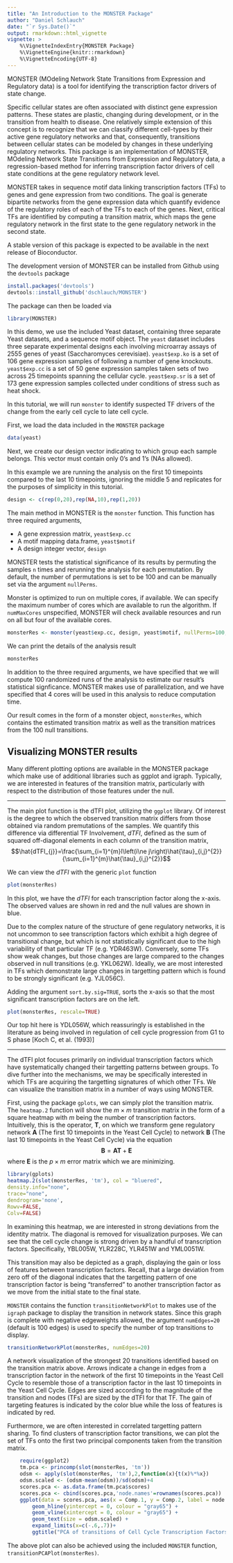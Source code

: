```yaml
---
title: "An Introduction to the MONSTER Package"
author: "Daniel Schlauch"
date: "`r Sys.Date()`"
output: rmarkdown::html_vignette
vignette: >
    %\VignetteIndexEntry{MONSTER Package}
    %\VignetteEngine{knitr::rmarkdown}
    %\VignetteEncoding{UTF-8}
---
```


MONSTER (MOdeling Network State Transitions from Expression and Regulatory data) is a tool for identifying the transcription factor drivers of state change.

Specific cellular states are often associated with distinct gene expression patterns. These states are plastic, changing during development, or in the transition from health to disease. One relatively simple extension of this concept is to recognize that we can classify different cell-types by their active gene regulatory networks and that, consequently, transitions between cellular states can be modeled by changes in these underlying regulatory networks. This package is an implementation of MONSTER, MOdeling Network State Transitions from Expression and Regulatory data, a regression-based method for inferring transcription factor drivers of cell state conditions at the gene regulatory network level.

MONSTER takes in sequence motif data linking transcription factors (TFs) to genes and gene expression from two conditions. The goal is generate bipartite networks from the gene expression data which quantify evidence of the regulatory roles of each of the TFs to each of the genes. Next, critical TFs are identified by computing a transition matrix, which maps the gene regulatory network in the first state to the gene regulatory network in the second state.

A stable version of this package is expected to be available in the next release of Bioconductor.

The development version of MONSTER can be installed from Github using the `devtools` package
```r
install.packages('devtools')
devtools::install_github('dschlauch/MONSTER')
```

The package can then be loaded via

```r
library(MONSTER)
```

In this demo, we use the included Yeast dataset, containing three separate Yeast datasets, and a sequence motif object.  The    `yeast` dataset includes three separate experimental designs each involving microarray assays of 2555 genes of yeast (Saccharomyces cerevisiae).  `yeast$exp.ko` is a set of 106 gene expression samples of following a number of gene knockouts.  `yeast$exp.cc` is a set of 50 gene expression samples taken sets of two across 25 timepoints spanning the cellular cycle. `yeast$exp.sr` is a set of 173 gene expression samples collected under conditions of stress such as heat shock.

In this tutorial, we will run `monster` to identify suspected TF drivers of the change from the early cell cycle to late cell cycle. 

First, we load the data included in the `MONSTER` package

```r
data(yeast)
```

Next, we create our design vector indicating to which group each sample belongs.  This vector must contain only 0's and 1's (NAs allowed). 

In this example we are running the analysis on the first 10 timepoints compared to the last 10 timepoints, ignoring the middle 5 and replicates for the purposes of simplicity in this tutorial.

```r
design <- c(rep(0,20),rep(NA,10),rep(1,20))
```

The main method in MONSTER is the `monster` function.  This function has three required arguments, 

* A gene expression matrix, `yeast$exp.cc` 
* A motif mapping data.frame, `yeast$motif`
* A design integer vector, `design` 

MONSTER tests the statistical significance of its results by permuting the samples `n` times and rerunning the analysis for each permutation.  By default, the number of permutations is set to be 100 and can be manually set via the argument `nullPerms`.

Monster is optimized to run on multiple cores, if available.  We can specify the maximum number of cores which are available to run the algorithm.  If `numMaxCores` unspecified, MONSTER will check available resources and run on all but four of the available cores.

```r
monsterRes <- monster(yeast$exp.cc, design, yeast$motif, nullPerms=100, numMaxCores=4)
```

We can print the details of the analysis result
```r
monsterRes
```


In addition to the three required arguments, we have specified that we will compute 100 randomized runs of the analysis to estimate our result's statistical signficance.  MONSTER makes use of parallelization, and we have specified that 4 cores will be used in this analysis to reduce computation time.

Our result comes in the form of a monster object, `monsterRes`, which contains the estimated transition matrix as well as the transition matrices from the 100 null transitions.

## Visualizing MONSTER results

Many different plotting options are available in the MONSTER package which make use of additional libraries such as ggplot and igraph.  Typically, we are interested in features of the transition matrix, particularly with respect to the distribution of those features under the null.

***

The main plot function is the dTFI plot, utilizing the `ggplot` library. Of interest is the degree to which the observed transition matrix differs from those obtained via random premutations of the samples.  We quantify this difference via differential TF Involvement, $dTFI$, defined as the sum of squared off-diagonal elements in each column of the transition matrix,
$$\hat{dTFI_{j}}=\frac{\sum_{i=1}^{m}I\left(i\ne j\right)\hat{\tau}_{i,j}^{2}}{\sum_{i=1}^{m}\hat{\tau}_{i,j}^{2}}$$

We can view the $dTFI$ with the generic `plot` function

```r
plot(monsterRes)
```

In this plot, we have the $dTFI$ for each transcription factor along the x-axis.  The observed values are shown in red and the null values are shown in blue.  

Due to the complex nature of the structure of gene regulatory networks, it is not uncommon to see transcription factors which exhibit a high degree of transitional change, but which is not statistically significant due to the high variability of that particular TF (e.g. YDR463W).  Conversely, some TFs show weak changes, but those changes are large compared to the changes observed in null transitions (e.g. YKL062W).  Ideally, we are most interested in TFs which demonstrate large changes in targetting pattern which is found to be strongly significant (e.g. YJL056C).

Adding the argument `sort.by.sig=TRUE`, sorts the x-axis so that the most significant transcription factors are on the left.

```r
plot(monsterRes, rescale=TRUE)
```

Our top hit here is YDL056W, which reassuringly is established in the literature as being involved in regulation of cell cycle progression from G1 to S phase [Koch C, et al. (1993)]

***

The dTFI plot focuses primarily on individual transcription factors which have systematically changed their targetting patterns between groups. To dive further into the mechanisms, we may be specifically interested in which TFs are acquiring the targetting signatures of which other TFs. We can visualize the transition matrix in a number of ways using MONSTER.  

First, using the package `gplots`, we can simply plot the transition matrix. The `heatmap.2` function will show the $m\times m$ transition matrix in the form of a square heatmap with $m$ being the number of transcription factors.  Intuitively, this is the operator, $\textbf{T}$, on which we transform gene regulatory network $\textbf{A}$ (The first 10 timepoints in the Yeast Cell Cycle) to network $\textbf{B}$ (The last 10 timepoints in the Yeast Cell Cycle) via the equation
$$\textbf{B}=\textbf{AT} + \textbf{E}$$
where $\textbf{E}$ is the $p\times m$ error matrix which we are minimizing.

```r
library(gplots)
heatmap.2(slot(monsterRes, 'tm'), col = "bluered",
density.info="none",  
trace="none", 
dendrogram='none',     
Rowv=FALSE,
Colv=FALSE)
```

In examining this heatmap, we are interested in strong deviations from the identity matrix.  The diagonal is removed for visualization purposes.  We can see that the cell cycle change is strong driven by a handful of transcription factors.  Specifically, YBL005W, YLR228C, YLR451W and YML0051W.

This transition may also be depicted as a graph, displaying the gain or loss of features between transcription factors.  Recall, that a large deviation from zero off of the diagonal indicates that the targetting pattern of one transcription factor is being "transferred" to another transcription factor as we move from the initial state to the final state.

`MONSTER` contains the function `transitionNetworkPlot` to makes use of the `igraph` package to display the transition in network states.  Since this graph is complete with negative edgeweights allowed, the argument `numEdges=20` (default is 100 edges) is used to specify the number of top transitions to display.

```r
transitionNetworkPlot(monsterRes, numEdges=20)
```

A network visualization of the strongest 20 transitions identified based on the transition matrix above. Arrows indicate a change in edges from a transcription factor in the network of the first 10 timepoints in the Yeast Cell Cycle to resemble those of a transcription factor in the last 10 timepoints in the Yeast Cell Cycle. Edges are sized according to the magnitude of the transition and nodes (TFs) are sized by the dTFI for that TF. The gain of targeting features is indicated by the color blue while the loss of features is indicated by red.

Furthermore, we are often interested in correlated targetting pattern sharing.  To find clusters of transcription factor transitions, we can plot the set of TFs onto the first two principal components taken from the transition matrix.

```r
    require(ggplot2)
    tm.pca <- princomp(slot(monsterRes, 'tm'))
    odsm <- apply(slot(monsterRes, 'tm'),2,function(x){t(x)%*%x})
    odsm.scaled <- (odsm-mean(odsm))/sd(odsm)+4
    scores.pca <- as.data.frame(tm.pca$scores)
    scores.pca <- cbind(scores.pca,'node.names'=rownames(scores.pca))
    ggplot(data = scores.pca, aes(x = Comp.1, y = Comp.2, label = node.names)) +
        geom_hline(yintercept = 0, colour = "gray65") +
        geom_vline(xintercept = 0, colour = "gray65") +
        geom_text(size = odsm.scaled) +
        expand_limits(x=c(-.6,.7))+
        ggtitle("PCA of transitions of Cell Cycle Transcription Factors in Yeast")
```

The above plot can also be achieved using the included `MONSTER` function, `transitionPCAPlot(monsterRes)`.